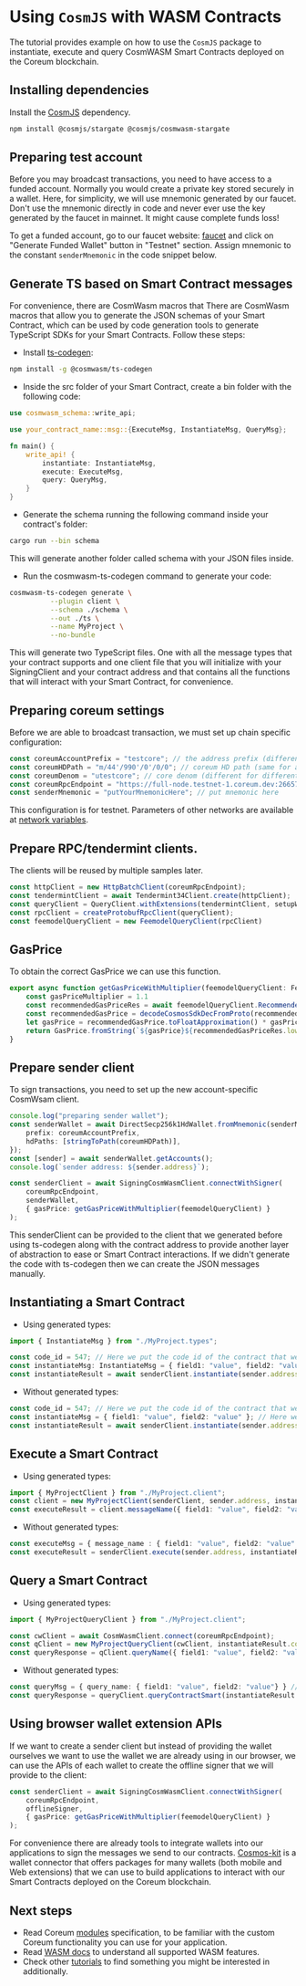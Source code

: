 # Using `CosmJS` with WASM Contracts

The tutorial provides example on how to use the `CosmJS` package to instantiate, execute and query CosmWASM Smart Contracts deployed on the Coreum blockchain.

## Installing dependencies

Install the <a href="https://github.com/cosmos/cosmjs" target="_blank" rel="noopener noreferrer" class="text-[#24cc8e] hover:text-[#1db07a] text-md font-bold">CosmJS</a> dependency.

```bash
npm install @cosmjs/stargate @cosmjs/cosmwasm-stargate
```

## Preparing test account

Before you may broadcast transactions, you need to have access to a funded account.
Normally you would create a private key stored securely in a wallet.
Here, for simplicity, we will use mnemonic generated by our faucet. Don't use the mnemonic directly in code and never
ever use the key generated by the faucet in mainnet. It might cause complete funds loss!

To get a funded account, go to our faucet website: [faucet](/docs/tools/faucet)
and click on "Generate Funded Wallet" button in "Testnet" section.
Assign mnemonic to the constant `senderMnemonic` in the code snippet below.

## Generate TS based on Smart Contract messages

For convenience, there are CosmWasm macros that There are CosmWasm macros that allow you to generate the JSON schemas of your Smart Contract, which can be used by code generation tools to generate TypeScript SDKs for your Smart Contracts. Follow these steps:

* Install <a href="https://github.com/CosmWasm/ts-codegen" target="_blank" rel="noopener noreferrer" class="text-[#24cc8e] hover:text-[#1db07a] text-md font-bold">ts-codegen</a>:

```bash
npm install -g @cosmwasm/ts-codegen
```
* Inside the src folder of your Smart Contract, create a bin folder with the following code:

```rust
use cosmwasm_schema::write_api;

use your_contract_name::msg::{ExecuteMsg, InstantiateMsg, QueryMsg};

fn main() {
    write_api! {
        instantiate: InstantiateMsg,
        execute: ExecuteMsg,
        query: QueryMsg,
    }
}
```

* Generate the schema running the following command inside your contract's folder:

```bash
cargo run --bin schema
```

This will generate another folder called schema with your JSON files inside.

* Run the cosmwasm-ts-codegen command to generate your code:

```bash
cosmwasm-ts-codegen generate \
          --plugin client \
          --schema ./schema \
          --out ./ts \
          --name MyProject \
          --no-bundle
```

This will generate two TypeScript files. One with all the message types that your contract supports and one client file that you will initialize with your SigningClient and your contract address and that contains all the functions that will interact with your Smart Contract, for convenience.

## Preparing coreum settings

Before we are able to broadcast transaction, we must set up chain specific configuration:

```ts
const coreumAccountPrefix = "testcore"; // the address prefix (different for different chains/environments)
const coreumHDPath = "m/44'/990'/0'/0/0"; // coreum HD path (same for all chains/environments)
const coreumDenom = "utestcore"; // core denom (different for different chains/environments)
const coreumRpcEndpoint = "https://full-node.testnet-1.coreum.dev:26657"; // rpc endpoint (different for different chains/environments)
const senderMnemonic = "putYourMnemonicHere"; // put mnemonic here
```

This configuration is for testnet. Parameters of other networks are available
at [network variables](/docs/become-validator/essentials/network-variables).

## Prepare RPC/tendermint clients.

The clients will be reused by multiple samples later.

```ts
const httpClient = new HttpBatchClient(coreumRpcEndpoint);
const tendermintClient = await Tendermint34Client.create(httpClient);
const queryClient = QueryClient.withExtensions(tendermintClient, setupWasmExtension);
const rpcClient = createProtobufRpcClient(queryClient);
const feemodelQueryClient = new FeemodelQueryClient(rpcClient)
```

## GasPrice

To obtain the correct GasPrice we can use this function.

```ts
export async function getGasPriceWithMultiplier(feemodelQueryClient: FeemodelQueryClient) {
    const gasPriceMultiplier = 1.1
    const recommendedGasPriceRes = await feemodelQueryClient.RecommendedGasPrice({ AfterBlocks: 10 })
    const recommendedGasPrice = decodeCosmosSdkDecFromProto(recommendedGasPriceRes.low?.amount || "")
    let gasPrice = recommendedGasPrice.toFloatApproximation() * gasPriceMultiplier
    return GasPrice.fromString(`${gasPrice}${recommendedGasPriceRes.low?.denom || ""}`);
}
```

## Prepare sender client

To sign transactions, you need to set up the new account-specific CosmWsam client.

```ts
console.log("preparing sender wallet");
const senderWallet = await DirectSecp256k1HdWallet.fromMnemonic(senderMnemonic, {
    prefix: coreumAccountPrefix,
    hdPaths: [stringToPath(coreumHDPath)],
});
const [sender] = await senderWallet.getAccounts();
console.log(`sender address: ${sender.address}`);

const senderClient = await SigningCosmWasmClient.connectWithSigner(
    coreumRpcEndpoint,
    senderWallet,
    { gasPrice: getGasPriceWithMultiplier(feemodelQueryClient) }
);
```
This senderClient can be provided to the client that we generated before using ts-codegen along with the contract address to provide another layer of abstraction to ease or Smart Contract interactions. If we didn't generate the code with ts-codegen then we can create the JSON messages manually.

## Instantiating a Smart Contract

* Using generated types:

```ts
import { InstantiateMsg } from "./MyProject.types";

const code_id = 547; // Here we put the code id of the contract that we uploaded on the Coreum blockchain.
const instantiateMsg: InstantiateMsg = { field1: "value", field2: "value" };
const instantiateResult = await senderClient.instantiate(sender.address, code_id, instantiateMsg, "yourlabel", "auto", {});
```

* Without generated types:

```ts
const code_id = 547; // Here we put the code id of the contract that we uploaded on the Coreum blockchain.
const instantiateMsg = { field1: "value", field2: "value" }; // Here we input a correct JSON corresponding to our contract's instantiate message.
const instantiateResult = await senderClient.instantiate(sender.address, code_id, instantiateMsg, "yourlabel", "auto", {});
```

## Execute a Smart Contract

* Using generated types:

```ts
import { MyProjectClient } from "./MyProject.client";
const client = new MyProjectClient(senderClient, sender.address, instantiateResult.contractAddress);
const executeResult = client.messageName({ field1: "value", field2: "value"})
```

* Without generated types:

```ts
const executeMsg = { message_name : { field1: "value", field2: "value" }} //Example of a possible execute msg
const executeResult = senderClient.execute(sender.address, instantiateResult.contractAddress, executeMsg, "auto", "memo");
```

## Query a Smart Contract

* Using generated types:

```ts
import { MyProjectQueryClient } from "./MyProject.client";

const cwClient = await CosmWasmClient.connect(coreumRpcEndpoint);
const qClient = new MyProjectQueryClient(cwClient, instantiateResult.contractAddress);
const queryResponse = qClient.queryName({ field1: "value", field2: "value"})
```

* Without generated types:

```ts
const queryMsg = { query_name: { field1: "value", field2: "value"} } //Example of a possible query msg
const queryResponse = queryClient.queryContractSmart(instantiateResult.contractAddress, queryMsg);
```

## Using browser wallet extension APIs

If we want to create a sender client but instead of providing the wallet ourselves we want to use the wallet we are already using in our browser, we can use the APIs of each wallet to create the offline signer that we will provide to the client:

```ts
const senderClient = await SigningCosmWasmClient.connectWithSigner(
    coreumRpcEndpoint,
    offlineSigner,
    { gasPrice: getGasPriceWithMultiplier(feemodelQueryClient) }
);
```

For convenience there are already tools to integrate wallets into our applications to sign the messages we send to our contracts. <a href="https://github.com/cosmology-tech/cosmos-kit" target="_blank" rel="noopener noreferrer" class="text-[#24cc8e] hover:text-[#1db07a] text-md font-bold">Cosmos-kit</a>
 is a wallet connector that offers packages for many wallets (both mobile and Web extensions) that we can use to build applications to interact with our Smart Contracts deployed on the Coreum blockchain.

## Next steps

* Read Coreum [modules](/docs/modules) specification, to be familiar with the custom Coreum functionality you can use for your application.
* Read <a href="https://docs.cosmwasm.com/docs/" target="_blank" rel="noopener noreferrer" class="text-[#24cc8e] hover:text-[#1db07a] text-md font-bold">WASM docs</a> to understand all supported WASM features.
* Check other [tutorials](/docs/tutorials) to find something you might be interested in additionally.

